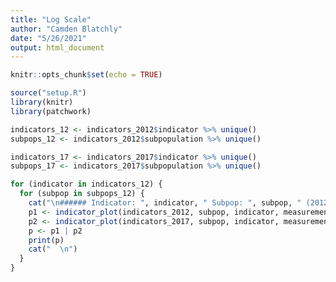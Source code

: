```yaml
---
title: "Log Scale"
author: "Camden Blatchly"
date: "5/26/2021"
output: html_document
---
```


```r
knitr::opts_chunk$set(echo = TRUE)
```


```r
source("setup.R")
library(knitr)
library(patchwork)

indicators_12 <- indicators_2012$indicator %>% unique()
subpops_12 <- indicators_2012$subpopulation %>% unique()

indicators_17 <- indicators_2017$indicator %>% unique()
subpops_17 <- indicators_2017$subpopulation %>% unique()

```


```r

for (indicator in indicators_12) {
  for (subpop in subpops_12) {
    cat("\n###### Indicator: ", indicator, " Subpop: ", subpop, " (2012 compared to 2017)\n")
    p1 <- indicator_plot(indicators_2012, subpop, indicator, measurements[indicator][[1]], scale_max[indicator][[1]]) + theme(plot.margin = unit(c(0,20,0,20), "pt"))
    p2 <- indicator_plot(indicators_2017, subpop, indicator, measurements[indicator][[1]], scale_max[indicator][[1]]) + theme(plot.margin = unit(c(0,20,0,20), "pt"))
    p <- p1 | p2
    print(p)
    cat("  \n")
  }
}

```
